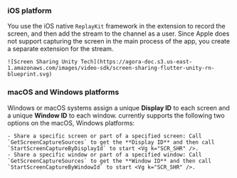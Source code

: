 <PlatformWrapper platform = "unity">

### iOS platform

You use the iOS native `ReplayKit` framework in the extension to record the screen, and then add the <Vg k="SCR_SHR" /> stream to the channel as a user. Since Apple does not support capturing the screen in the main process of the app, you create a separate extension for the <Vg k="SCR_SHR" /> stream.

    ![Screen Sharing Unity Tech](https://agora-doc.s3.us-east-1.amazonaws.com/images/video-sdk/screen-sharing-flutter-unity-rn-blueprint.svg)

### macOS and Windows platforms

Windows or macOS systems assign a unique **Display ID** to each screen and a unique **Window ID** to each window. <Vg k="COMPANY" /> currently supports the following two <Vg k="SCR_SHR" /> options on the macOS, Windows platforms:

    - Share a specific screen or part of a specified screen: Call `GetScreenCaptureSources` to get the **Display ID** and then call `StartScreenCaptureByDisplayId` to start <Vg k="SCR_SHR" />.
    - Share a specific window or part of a specified window: Call `GetScreenCaptureSources` to get the **Window ID** and then call `StartScreenCaptureByWindowId` to start <Vg k="SCR_SHR" />.

</PlatformWrapper>